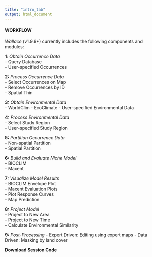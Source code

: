 ```yaml
---
title: "intro_tab"
output: html_document
---
```


#### WORKFLOW

*Wallace* (v1.9.9*) currently includes the following components and modules:  

**1**: *Obtain Occurrence Data*  
- Query Database  
- User-specified Occurrences

**2:** *Process Occurrence Data*  
- Select Occurrences on Map  
- Remove Occurrences by ID  
- Spatial Thin  

**3:** *Obtain Environmental Data*  
- WorldClim
- EcoClimate
- User-specified Environmental Data

**4:** *Process Environmental Data*  
- Select Study Region  
- User-specified Study Region

**5:** *Partition Occurrence Data*  
- Non-spatial Partition  
- Spatial Partition  

**6:** *Build and Evaluate Niche Model*  
- BIOCLIM  
- Maxent  

**7:** *Visualize Model Results*  
- BIOCLIM Envelope Plot  
- Maxent Evaluation Plots  
- Plot Response Curves  
- Map Prediction  

**8:** *Project Model*  
- Project to New Area  
- Project to New Time  
- Calculate Environmental Similarity  

**9:** *Post-Processing*
- Expert Driven: Editing using expert maps
- Data Driven: Masking by land cover

**Download Session Code**  
